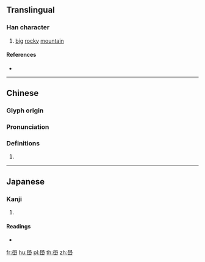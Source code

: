 {{character info/new}}
==Translingual==

===Han character===
{{Han char|rn=46|rad=山|as=13|sn=16|four=77772|canj=HBU,XHBU|ids=⿱𦥯山}}

# [[big]] [[rocky]] [[mountain]]

====References====
* {{Han ref|kx=0320.160|dkj=08503|dj=0620.210|hdz=10800.230|uh=5DA8|ud=23976|bh=E966|bd=59750}}

----

==Chinese==
{{zh-forms|s=峃}}

===Glyph origin===
{{Han etym}}

===Pronunciation===
{{zh-pron
|m=xué
|c=hok6
|mc=y
|oc=y
|cat=
}}

===Definitions===
{{zh-hanzi}}

# {{rfdef|zh}}

----

==Japanese==

===Kanji===
{{ja-kanji|grade=|rs=山13}}

# {{defn|lang=ja|sort=山13}}

====Readings====
* {{ja-readings|on=[[かく]] (kaku), [[がく]] (gaku)|kun=}}

[[fr:嶨]]
[[hu:嶨]]
[[pl:嶨]]
[[th:嶨]]
[[zh:嶨]]